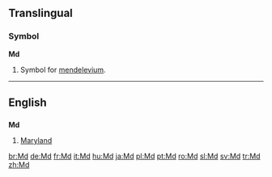 {{see|.md}}
==Translingual==

===Symbol===
'''Md'''

# {{element symbol}} Symbol for [[mendelevium]].

----

==English==

==={{abbreviation}}===
'''Md'''

# [[Maryland]]

[[br:Md]]
[[de:Md]]
[[fr:Md]]
[[it:Md]]
[[hu:Md]]
[[ja:Md]]
[[pl:Md]]
[[pt:Md]]
[[ro:Md]]
[[sl:Md]]
[[sv:Md]]
[[tr:Md]]
[[zh:Md]]